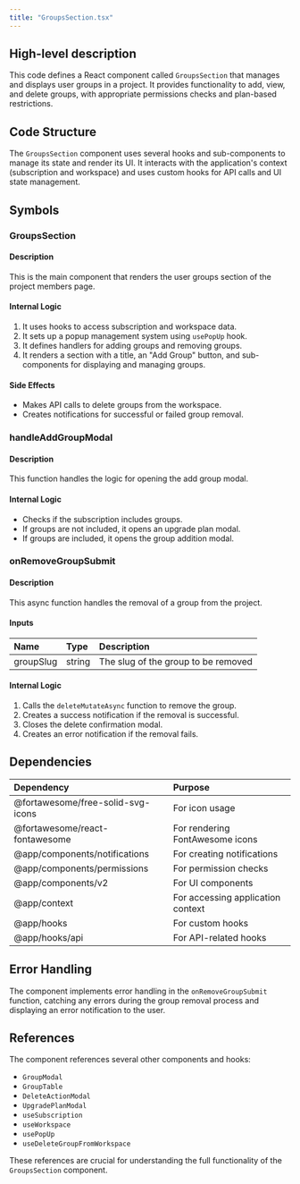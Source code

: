 ```yaml
---
title: "GroupsSection.tsx"
---
```


## High-level description
This code defines a React component called `GroupsSection` that manages and displays user groups in a project. It provides functionality to add, view, and delete groups, with appropriate permissions checks and plan-based restrictions.

## Code Structure
The `GroupsSection` component uses several hooks and sub-components to manage its state and render its UI. It interacts with the application's context (subscription and workspace) and uses custom hooks for API calls and UI state management.

## Symbols

### GroupsSection
#### Description
This is the main component that renders the user groups section of the project members page.

#### Internal Logic
1. It uses hooks to access subscription and workspace data.
2. It sets up a popup management system using `usePopUp` hook.
3. It defines handlers for adding groups and removing groups.
4. It renders a section with a title, an "Add Group" button, and sub-components for displaying and managing groups.

#### Side Effects
- Makes API calls to delete groups from the workspace.
- Creates notifications for successful or failed group removal.

### handleAddGroupModal
#### Description
This function handles the logic for opening the add group modal.

#### Internal Logic
- Checks if the subscription includes groups.
- If groups are not included, it opens an upgrade plan modal.
- If groups are included, it opens the group addition modal.

### onRemoveGroupSubmit
#### Description
This async function handles the removal of a group from the project.

#### Inputs
| Name | Type | Description |
|:-----|:-----|:------------|
| groupSlug | string | The slug of the group to be removed |

#### Internal Logic
1. Calls the `deleteMutateAsync` function to remove the group.
2. Creates a success notification if the removal is successful.
3. Closes the delete confirmation modal.
4. Creates an error notification if the removal fails.

## Dependencies
| Dependency | Purpose |
|:-----------|:--------|
| @fortawesome/free-solid-svg-icons | For icon usage |
| @fortawesome/react-fontawesome | For rendering FontAwesome icons |
| @app/components/notifications | For creating notifications |
| @app/components/permissions | For permission checks |
| @app/components/v2 | For UI components |
| @app/context | For accessing application context |
| @app/hooks | For custom hooks |
| @app/hooks/api | For API-related hooks |

## Error Handling
The component implements error handling in the `onRemoveGroupSubmit` function, catching any errors during the group removal process and displaying an error notification to the user.

## References
The component references several other components and hooks:
- `GroupModal`
- `GroupTable`
- `DeleteActionModal`
- `UpgradePlanModal`
- `useSubscription`
- `useWorkspace`
- `usePopUp`
- `useDeleteGroupFromWorkspace`

These references are crucial for understanding the full functionality of the `GroupsSection` component.